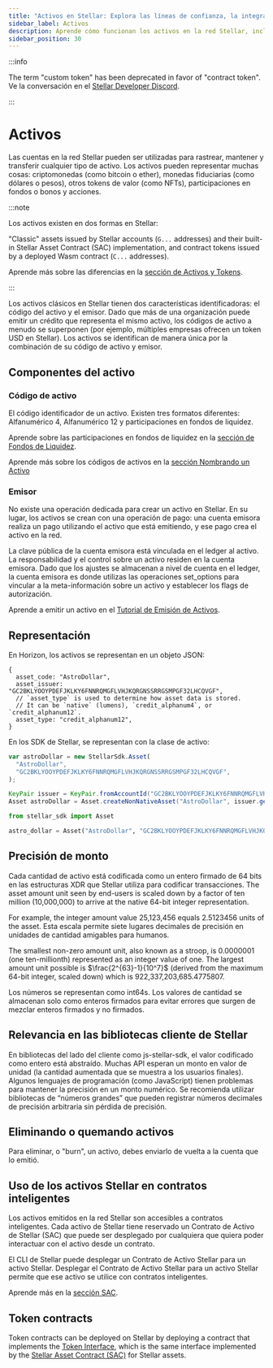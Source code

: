 ```yaml
---
title: "Activos en Stellar: Explora las líneas de confianza, la integración de contratos inteligentes y más"
sidebar_label: Activos
description: Aprende cómo funcionan los activos en la red Stellar, incluyendo la emisión, transferencia y gestión de tokens. Explora las líneas de confianza, utilizando activos en contratos inteligentes, y más.
sidebar_position: 30
---
```


:::info

The term "custom token" has been deprecated in favor of "contract token". Ve la conversación en el [Stellar Developer Discord](https://discord.com/channels/897514728459468821/966788672164855829/1359276952971640953).

:::

# Activos


Las cuentas en la red Stellar pueden ser utilizadas para rastrear, mantener y transferir cualquier tipo de activo. Los activos pueden representar muchas cosas: criptomonedas (como bitcoin o ether), monedas fiduciarias (como dólares o pesos), otros tokens de valor (como NFTs), participaciones en fondos o bonos y acciones.

:::note

Los activos existen en dos formas en Stellar:

"Classic" assets issued by Stellar accounts (`G...` addresses) and their built-in Stellar Asset Contract (SAC) implementation, and contract tokens issued by a deployed Wasm contract (`C...` addresses).

Aprende más sobre las diferencias en la [sección de Activos y Tokens](../../../tokens/README.mdx).

:::

Los activos clásicos en Stellar tienen dos características identificadoras: el código del activo y el emisor. Dado que más de una organización puede emitir un crédito que representa el mismo activo, los códigos de activo a menudo se superponen (por ejemplo, múltiples empresas ofrecen un token USD en Stellar). Los activos se identifican de manera única por la combinación de su código de activo y emisor.

## Componentes del activo

### Código de activo

El código identificador de un activo. Existen tres formatos diferentes: Alfanumérico 4, Alfanumérico 12 y participaciones en fondos de liquidez.

Aprende sobre las participaciones en fondos de liquidez en la [sección de Fondos de Liquidez](../liquidity-on-stellar-sdex-liquidity-pools.mdx).

Aprende más sobre los códigos de activos en la [sección Nombrando un Activo](../../../tokens/control-asset-access.mdx#naming-an-asset)

### Emisor

No existe una operación dedicada para crear un activo en Stellar. En su lugar, los activos se crean con una operación de pago: una cuenta emisora realiza un pago utilizando el activo que está emitiendo, y ese pago crea el activo en la red.

La clave pública de la cuenta emisora está vinculada en el ledger al activo. La responsabilidad y el control sobre un activo residen en la cuenta emisora. Dado que los ajustes se almacenan a nivel de cuenta en el ledger, la cuenta emisora es donde utilizas las operaciones set_options para vincular a la meta-información sobre un activo y establecer los flags de autorización.

Aprende a emitir un activo en el [Tutorial de Emisión de Activos](../../../tokens/how-to-issue-an-asset.mdx).

## Representación

En Horizon, los activos se representan en un objeto JSON:

<CodeExample>

```json5
{
  asset_code: "AstroDollar",
  asset_issuer: "GC2BKLYOOYPDEFJKLKY6FNNRQMGFLVHJKQRGNSSRRGSMPGF32LHCQVGF",
  // `asset_type` is used to determine how asset data is stored.
  // It can be `native` (lumens), `credit_alphanum4`, or `credit_alphanum12`.
  asset_type: "credit_alphanum12",
}
```

</CodeExample>

En los SDK de Stellar, se representan con la clase de activo:

<CodeExample>

```js
var astroDollar = new StellarSdk.Asset(
  "AstroDollar",
  "GC2BKLYOOYPDEFJKLKY6FNNRQMGFLVHJKQRGNSSRRGSMPGF32LHCQVGF",
);
```

```java
KeyPair issuer = KeyPair.fromAccountId("GC2BKLYOOYPDEFJKLKY6FNNRQMGFLVHJKQRGNSSRRGSMPGF32LHCQVGF");
Asset astroDollar = Asset.createNonNativeAsset("AstroDollar", issuer.getAccountId());
```

```python
from stellar_sdk import Asset

astro_dollar = Asset("AstroDollar", "GC2BKLYOOYPDEFJKLKY6FNNRQMGFLVHJKQRGNSSRRGSMPGF32LHCQVGF")
```

</CodeExample>

## Precisión de monto

Cada cantidad de activo está codificada como un entero firmado de 64 bits en las estructuras XDR que Stellar utiliza para codificar transacciones. The asset amount unit seen by end-users is scaled down by a factor of ten million (10,000,000) to arrive at the native 64-bit integer representation.

For example, the integer amount value 25,123,456 equals 2.5123456 units of the asset. Esta escala permite siete lugares decimales de precisión en unidades de cantidad amigables para humanos.

The smallest non-zero amount unit, also known as a stroop, is 0.0000001 (one ten-millionth) represented as an integer value of one. The largest amount unit possible is $\frac{2^{63}-1}{10^7}$ (derived from the maximum 64-bit integer, scaled down) which is 922,337,203,685.4775807.

Los números se representan como int64s. Los valores de cantidad se almacenan solo como enteros firmados para evitar errores que surgen de mezclar enteros firmados y no firmados.

## Relevancia en las bibliotecas cliente de Stellar

En bibliotecas del lado del cliente como js-stellar-sdk, el valor codificado como entero está abstraído. Muchas API esperan un monto en valor de unidad (la cantidad aumentada que se muestra a los usuarios finales). Algunos lenguajes de programación (como JavaScript) tienen problemas para mantener la precisión en un monto numérico. Se recomienda utilizar bibliotecas de “números grandes” que pueden registrar números decimales de precisión arbitraria sin pérdida de precisión.

## Eliminando o quemando activos

Para eliminar, o "burn", un activo, debes enviarlo de vuelta a la cuenta que lo emitió.

## Uso de los activos Stellar en contratos inteligentes

Los activos emitidos en la red Stellar son accesibles a contratos inteligentes. Cada activo de Stellar tiene reservado un Contrato de Activo de Stellar (SAC) que puede ser desplegado por cualquiera que quiera poder interactuar con el activo desde un contrato.

El CLI de Stellar puede desplegar un Contrato de Activo Stellar para un activo Stellar. Desplegar el Contrato de Activo Stellar para un activo Stellar permite que ese activo se utilice con contratos inteligentes.

Aprende más en la [sección SAC](../../../tokens/stellar-asset-contract.mdx).

## Token contracts

Token contracts can be deployed on Stellar by deploying a contract that implements the [Token Interface](../../../tokens/token-interface.mdx), which is the same interface implemented by the [Stellar Asset Contract (SAC)](../../../tokens/stellar-asset-contract.mdx) for Stellar assets.
